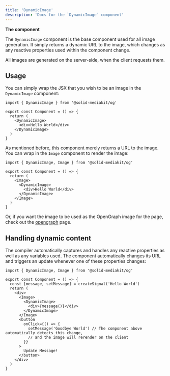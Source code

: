 ```yaml
---
title: 'DynamicImage'
description: 'Docs for the `DynamicImage` component'
---
```


**The component**

The `DynamicImage` component is the base component used for all image generation.
It simply returns a dynamic URL to the image, which changes as any reactive properties used within the component change.

All images are generated on the server-side, when the client requests them.

## Usage

You can simply wrap the JSX that you wish to be an image in the `DynamicImage` component:

```tsx
import { DynamicImage } from '@solid-mediakit/og'

export const Component = () => {
  return (
    <DynamicImage>
      <div>Hello World</div>
    </DynamicImage>
  )
}
```

As mentioned before, this component merely returns a URL to the image. You can wrap in the `Image` component to render the image:

```tsx
import { DynamicImage, Image } from '@solid-mediakit/og'

export const Component = () => {
  return (
    <Image>
      <DynamicImage>
        <div>Hello World</div>
      </DynamicImage>
    </Image>
  )
}
```

Or, if you want the image to be used as the OpenGraph image for the page, check out the [opengraph](/og/opengraph) page.

## Handling dynamic content

The compiler automatically captures and handles any reactive properties as well as any variables used.
The component automatically changes its URL and triggers an update whenever one of these properties changes:

```tsx
import { DynamicImage, Image } from '@solid-mediakit/og'

export const Component = () => {
  const [message, setMessage] = createSignal('Hello World')
  return (
    <div>
      <Image>
        <DynamicImage>
          <div>{message()}</div>
        </DynamicImage>
      </Image>
      <button
        onClick={() => {
          setMessage('Goodbye World') // The component above automatically detects this change,
          // and the image will rerender on the client
        }}
      >
        Update Message!
      </button>
    </div>
  )
}
```
